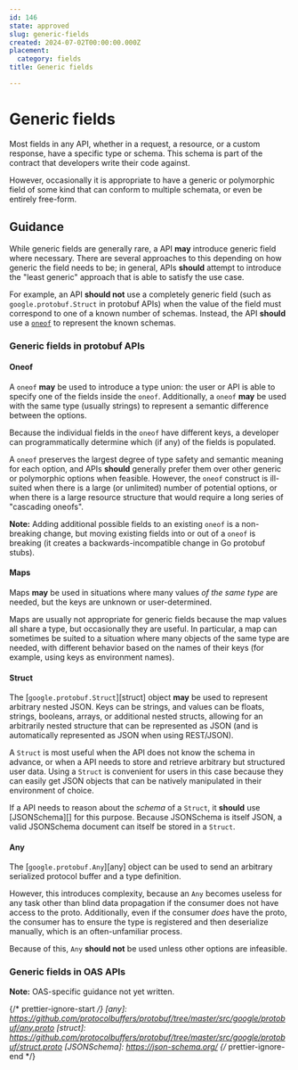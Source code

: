 ```yaml
---
id: 146
state: approved
slug: generic-fields
created: 2024-07-02T00:00:00.000Z
placement:
  category: fields
title: Generic fields

--- 
```


# Generic fields

Most fields in any API, whether in a request, a resource, or a custom response,
have a specific type or schema. This schema is part of the contract that
developers write their code against.

However, occasionally it is appropriate to have a generic or polymorphic field
of some kind that can conform to multiple schemata, or even be entirely
free-form.

## Guidance

While generic fields are generally rare, a API **may** introduce generic field
where necessary. There are several approaches to this depending on how generic
the field needs to be; in general, APIs **should** attempt to introduce the
"least generic" approach that is able to satisfy the use case.

For example, an API **should not** use a completely generic field (such as
`google.protobuf.Struct` in protobuf APIs) when the value of the field must
correspond to one of a known number of schemas. Instead, the API **should** use
a [`oneof`](./oneof) to represent the known schemas.

### Generic fields in protobuf APIs

#### Oneof

A `oneof` **may** be used to introduce a type union: the user or API is able to
specify one of the fields inside the `oneof`. Additionally, a `oneof` **may**
be used with the same type (usually strings) to represent a semantic difference
between the options.

Because the individual fields in the `oneof` have different keys, a developer
can programmatically determine which (if any) of the fields is populated.

A `oneof` preserves the largest degree of type safety and semantic meaning for
each option, and APIs **should** generally prefer them over other generic or
polymorphic options when feasible. However, the `oneof` construct is ill-suited
when there is a large (or unlimited) number of potential options, or when there
is a large resource structure that would require a long series of "cascading
oneofs".

**Note:** Adding additional possible fields to an existing `oneof` is a
non-breaking change, but moving existing fields into or out of a `oneof` is
breaking (it creates a backwards-incompatible change in Go protobuf stubs).

#### Maps

Maps **may** be used in situations where many values _of the same type_ are
needed, but the keys are unknown or user-determined.

Maps are usually not appropriate for generic fields because the map values all
share a type, but occasionally they are useful. In particular, a map can
sometimes be suited to a situation where many objects of the same type are
needed, with different behavior based on the names of their keys (for example,
using keys as environment names).

#### Struct

The [`google.protobuf.Struct`][struct] object **may** be used to represent
arbitrary nested JSON. Keys can be strings, and values can be floats, strings,
booleans, arrays, or additional nested structs, allowing for an arbitrarily
nested structure that can be represented as JSON (and is automatically
represented as JSON when using REST/JSON).

A `Struct` is most useful when the API does not know the schema in advance, or
when a API needs to store and retrieve arbitrary but structured user data.
Using a `Struct` is convenient for users in this case because they can easily
get JSON objects that can be natively manipulated in their environment of
choice.

If a API needs to reason about the _schema_ of a `Struct`, it **should** use
[JSONSchema][] for this purpose. Because JSONSchema is itself JSON, a valid
JSONSchema document can itself be stored in a `Struct`.

#### Any

The [`google.protobuf.Any`][any] object can be used to send an arbitrary
serialized protocol buffer and a type definition.

However, this introduces complexity, because an `Any` becomes useless for any
task other than blind data propagation if the consumer does not have access to
the proto. Additionally, even if the consumer _does_ have the proto, the
consumer has to ensure the type is registered and then deserialize manually,
which is an often-unfamiliar process.

Because of this, `Any` **should not** be used unless other options are
infeasible.

### Generic fields in OAS APIs

**Note:** OAS-specific guidance not yet written.

{/* prettier-ignore-start  */}
[any]: https://github.com/protocolbuffers/protobuf/tree/master/src/google/protobuf/any.proto
[struct]: https://github.com/protocolbuffers/protobuf/tree/master/src/google/protobuf/struct.proto
[JSONSchema]: https://json-schema.org/
{/* prettier-ignore-end  */}
